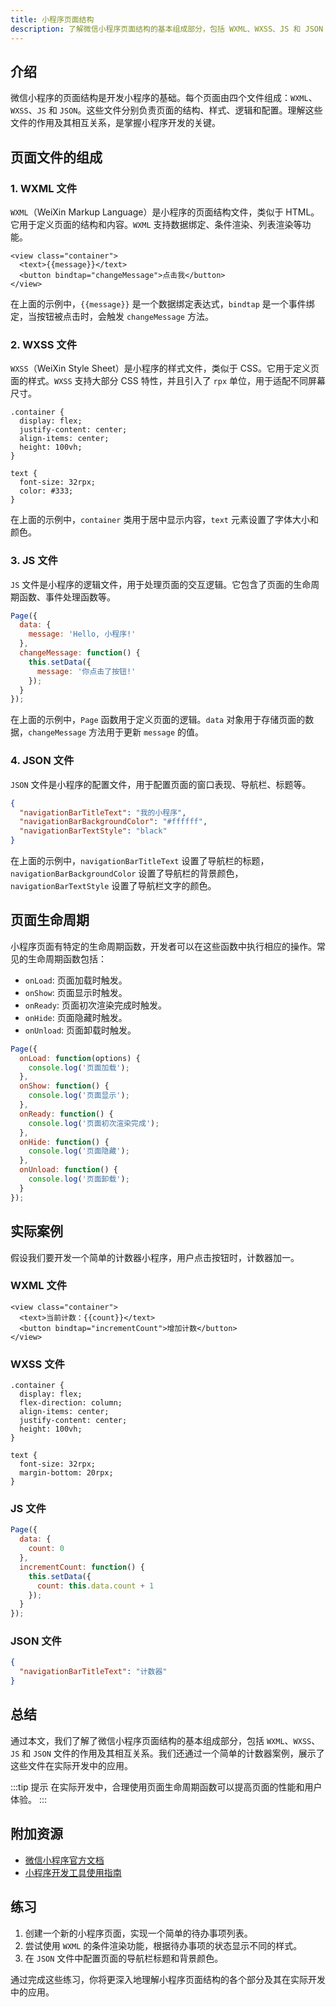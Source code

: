 ```yaml
---
title: 小程序页面结构
description: 了解微信小程序页面结构的基本组成部分，包括 WXML、WXSS、JS 和 JSON 文件的作用及其相互关系。
---
```


## 介绍

微信小程序的页面结构是开发小程序的基础。每个页面由四个文件组成：`WXML`、`WXSS`、`JS` 和 `JSON`。这些文件分别负责页面的结构、样式、逻辑和配置。理解这些文件的作用及其相互关系，是掌握小程序开发的关键。

## 页面文件的组成

### 1. WXML 文件

`WXML`（WeiXin Markup Language）是小程序的页面结构文件，类似于 HTML。它用于定义页面的结构和内容。`WXML` 支持数据绑定、条件渲染、列表渲染等功能。

```wxml
<view class="container">
  <text>{{message}}</text>
  <button bindtap="changeMessage">点击我</button>
</view>
```

在上面的示例中，`{{message}}` 是一个数据绑定表达式，`bindtap` 是一个事件绑定，当按钮被点击时，会触发 `changeMessage` 方法。

### 2. WXSS 文件

`WXSS`（WeiXin Style Sheet）是小程序的样式文件，类似于 CSS。它用于定义页面的样式。`WXSS` 支持大部分 CSS 特性，并且引入了 `rpx` 单位，用于适配不同屏幕尺寸。

```wxss
.container {
  display: flex;
  justify-content: center;
  align-items: center;
  height: 100vh;
}

text {
  font-size: 32rpx;
  color: #333;
}
```

在上面的示例中，`container` 类用于居中显示内容，`text` 元素设置了字体大小和颜色。

### 3. JS 文件

`JS` 文件是小程序的逻辑文件，用于处理页面的交互逻辑。它包含了页面的生命周期函数、事件处理函数等。

```javascript
Page({
  data: {
    message: 'Hello, 小程序!'
  },
  changeMessage: function() {
    this.setData({
      message: '你点击了按钮!'
    });
  }
});
```

在上面的示例中，`Page` 函数用于定义页面的逻辑。`data` 对象用于存储页面的数据，`changeMessage` 方法用于更新 `message` 的值。

### 4. JSON 文件

`JSON` 文件是小程序的配置文件，用于配置页面的窗口表现、导航栏、标题等。

```json
{
  "navigationBarTitleText": "我的小程序",
  "navigationBarBackgroundColor": "#ffffff",
  "navigationBarTextStyle": "black"
}
```

在上面的示例中，`navigationBarTitleText` 设置了导航栏的标题，`navigationBarBackgroundColor` 设置了导航栏的背景颜色，`navigationBarTextStyle` 设置了导航栏文字的颜色。

## 页面生命周期

小程序页面有特定的生命周期函数，开发者可以在这些函数中执行相应的操作。常见的生命周期函数包括：

- `onLoad`: 页面加载时触发。
- `onShow`: 页面显示时触发。
- `onReady`: 页面初次渲染完成时触发。
- `onHide`: 页面隐藏时触发。
- `onUnload`: 页面卸载时触发。

```javascript
Page({
  onLoad: function(options) {
    console.log('页面加载');
  },
  onShow: function() {
    console.log('页面显示');
  },
  onReady: function() {
    console.log('页面初次渲染完成');
  },
  onHide: function() {
    console.log('页面隐藏');
  },
  onUnload: function() {
    console.log('页面卸载');
  }
});
```

## 实际案例

假设我们要开发一个简单的计数器小程序，用户点击按钮时，计数器加一。

### WXML 文件

```wxml
<view class="container">
  <text>当前计数：{{count}}</text>
  <button bindtap="incrementCount">增加计数</button>
</view>
```

### WXSS 文件

```wxss
.container {
  display: flex;
  flex-direction: column;
  align-items: center;
  justify-content: center;
  height: 100vh;
}

text {
  font-size: 32rpx;
  margin-bottom: 20rpx;
}
```

### JS 文件

```javascript
Page({
  data: {
    count: 0
  },
  incrementCount: function() {
    this.setData({
      count: this.data.count + 1
    });
  }
});
```

### JSON 文件

```json
{
  "navigationBarTitleText": "计数器"
}
```

## 总结

通过本文，我们了解了微信小程序页面结构的基本组成部分，包括 `WXML`、`WXSS`、`JS` 和 `JSON` 文件的作用及其相互关系。我们还通过一个简单的计数器案例，展示了这些文件在实际开发中的应用。

:::tip 提示
在实际开发中，合理使用页面生命周期函数可以提高页面的性能和用户体验。
:::

## 附加资源

- [微信小程序官方文档](https://developers.weixin.qq.com/miniprogram/dev/framework/)
- [小程序开发工具使用指南](https://developers.weixin.qq.com/miniprogram/dev/devtools/devtools.html)

## 练习

1. 创建一个新的小程序页面，实现一个简单的待办事项列表。
2. 尝试使用 `WXML` 的条件渲染功能，根据待办事项的状态显示不同的样式。
3. 在 `JSON` 文件中配置页面的导航栏标题和背景颜色。

通过完成这些练习，你将更深入地理解小程序页面结构的各个部分及其在实际开发中的应用。